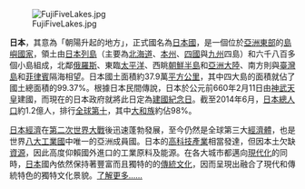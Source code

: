 [[File:FujiFiveLakes.jpg|left]]

'''日本'''，其意為「朝陽升起的地方」，正式國名為[[日本國|日本國]]，是一個位於[[亞洲|亞洲]][[東亞|東部]]的[[島嶼國家|島嶼國家]]，領土由[[日本列島|日本列島]]（主要為[[北海道島|北海道]]、[[本州|本州]]、[[四國島|四國]]與[[九州島|九州]]四島）和六千八百多個小島組成，北鄰[[俄羅斯|俄羅斯]]、東臨[[太平洋|太平洋]]、西眺[[朝鮮半島|朝鮮半島]]和[[亞洲大陸|亞洲大陸]]、南方則與[[臺灣島|臺灣島]]和[[菲律賓|菲律賓]]隔海相望。日本國土面積約37.9萬[[平方公里|平方公里]]，其中四大島的面積就佔了國土總面積的99.37%。根據日本民間傳說，日本於公元前660年2月11日由[[神武天皇|神武天皇]]建國，而現在的日本政府就將此日定為[[建國紀念日|建國紀念日]]。截至2014年6月，[[日本人口|日本總人口]]約1.2億人，排行[[國家人口列表|全球第十]]，其中[[大和族|大和族]]約佔98%。

[[日本經濟|日本經濟]]在[[第二次世界大戰|第二次世界大戰]]後迅速蓬勃發展，至今仍然是全球第三大[[經濟體|經濟體]]，也是世界[[八大工業國組織|八大工業國]]中唯一的亞洲成員國。日本的[[高科技|高科技]][[產業|產業]]相當發達，但因本土欠缺[[資源|資源]]，因此高度仰賴國外進口的工業原料及能源。在各大城市都邁向[[現代化|現代化]]的同時，[[日本|日本]]國內依然保持著豐富而且獨特的的[[日本文化|傳統文化]]，因而呈現出融合了現代和傳統特色的獨特文化景貌。[[日本|了解更多……]]
<!--from [[日本|日本]]條目-->